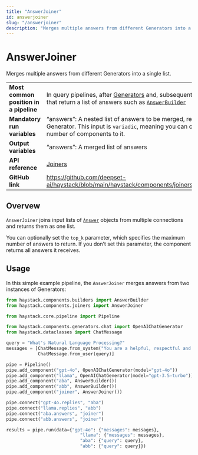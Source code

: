 ```yaml
---
title: "AnswerJoiner"
id: answerjoiner
slug: "/answerjoiner"
description: "Merges multiple answers from different Generators into a single list."
---
```


# AnswerJoiner

Merges multiple answers from different Generators into a single list.

|                                        |                                                                                                                                                                         |
| :------------------------------------- | :---------------------------------------------------------------------------------------------------------------------------------------------------------------------- |
| **Most common position in a pipeline** | In query pipelines, after [Generators](../generators.mdx)  and, subsequently, components that return a list of answers such as [`AnswerBuilder`](../builders/answerbuilder.mdx)    |
| **Mandatory run variables**            | “answers”: A nested list of answers to be merged, received from the Generator. This input is `variadic`, meaning you can connect a variable number of components to it. |
| **Output variables**                   | “answers”: A merged list of answers                                                                                                                                     |
| **API reference**                      | [Joiners](/reference/joiners-api)                                                                                                                                              |
| **GitHub link**                        | https://github.com/deepset-ai/haystack/blob/main/haystack/components/joiners/answer_joiner.py                                                                         |

## Overvew

`AnswerJoiner` joins input lists of [`Answer`](/docs/data-classes#answer) objects from multiple connections and returns them as one list.

You can optionally set the `top_k` parameter, which specifies the maximum number of answers to return. If you don’t set this parameter, the component returns all answers it receives.

## Usage

In this simple example pipeline, the `AnswerJoiner` merges answers from two instances of Generators:

```python
from haystack.components.builders import AnswerBuilder
from haystack.components.joiners import AnswerJoiner

from haystack.core.pipeline import Pipeline

from haystack.components.generators.chat import OpenAIChatGenerator
from haystack.dataclasses import ChatMessage

query = "What's Natural Language Processing?"
messages = [ChatMessage.from_system("You are a helpful, respectful and honest assistant. Be super concise."),
            ChatMessage.from_user(query)]

pipe = Pipeline()
pipe.add_component("gpt-4o", OpenAIChatGenerator(model="gpt-4o"))
pipe.add_component("llama", OpenAIChatGenerator(model="gpt-3.5-turbo"))
pipe.add_component("aba", AnswerBuilder())
pipe.add_component("abb", AnswerBuilder())
pipe.add_component("joiner", AnswerJoiner())

pipe.connect("gpt-4o.replies", "aba")
pipe.connect("llama.replies", "abb")
pipe.connect("aba.answers", "joiner")
pipe.connect("abb.answers", "joiner")

results = pipe.run(data={"gpt-4o": {"messages": messages},
                            "llama": {"messages": messages},
                            "aba": {"query": query},
                            "abb": {"query": query}})
```
